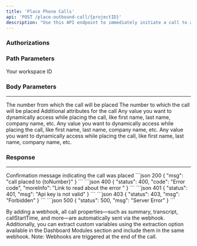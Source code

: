 ```yaml
---
title: 'Place Phone Calls'
api: 'POST /place-outbound-call/{projectID}'
description: "Use this API endpoint to immediately initiate a call to a specified number."
---
```

### Authorizations
<ParamField header="x-api-key" type="string" required/>

### Path Parameters
<ParamField path="projectID" type="string" required>
Your workspace ID
</ParamField>

### Body Parameters
___
<ParamField body="fromNumber" type="string" required>
The number from which the call will be placed
</ParamField>
<ParamField body="toNumber" type="string" required>
The number to which the call will be placed
</ParamField>
<ParamField body="attributes" type="object">
Additional attributes for the call
    <Expandable title="Properties">
    <ParamField body="customField1" type="string">
      Any value you want to dynamically access while placing the call, like first name, last name, company name, etc.
    </ParamField>
    <ParamField body="customField2" type="string">
      Any value you want to dynamically access while placing the call, like first name, last name, company name, etc.
    </ParamField>
    <ParamField body="customField3" type="string">
      Any value you want to dynamically access while placing the call, like first name, last name, company name, etc.
    </ParamField>
  </Expandable>
</ParamField>


### Response
___
<ResponseField name="msg" type="string">
  Confirmation message indicating the call was placed
</ResponseField>

<ResponseExample>
   ```json 200
{ "msg": "call placed to {toNumber}" }
```
```json 400
{
  "status": 400,
  "code": "Error code",
  "moreInfo": "Link to read about the error "
}
```
```json 401
{
  "status": 401,
  "msg": "Api key is not valid"
}
```
```json 403
{
  "status": 403,
  "msg": "Forbidden"
}
```
```json 500
{
  "status": 500,
  "msg": "Server Error"
}
```
</ResponseExample>


<Card title="Retrieve Call Properties Post-Call"> By adding a webhook, all call properties—such as summary, transcript, callStartTime, and more—are automatically sent via the webhook. Additionally, you can extract custom variables using the extraction option available in the Dashboard Modules section and include them in the same webhook. Note: Webhooks are triggered at the end of the call. </Card> 